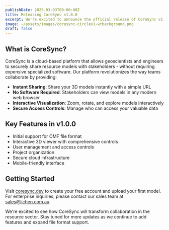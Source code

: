 ```yaml
---
publishDate: 2025-03-03T00:00:00Z
title: Releasing CoreSync v1.0.0
excerpt: We're excited to announce the official release of CoreSync v1.0.0, our revolutionary platform for 3D resource model sharing and collaboration.
image: ~/assets/images/coresync-circlev1-wtbackground.png
draft: false
---
```



## What is CoreSync?

CoreSync is a cloud-based platform that allows geoscientists and engineers to securely share resource models with stakeholders - without requiring expensive specialized software. Our platform revolutionizes the way teams collaborate by providing:

- **Instant Sharing**: Share your 3D models instantly with a simple URL
- **No Software Required**: Stakeholders can view models in any modern web browser
- **Interactive Visualization**: Zoom, rotate, and explore models interactively
- **Secure Access Controls**: Manage who can access your valuable data

## Key Features in v1.0.0

- Initial support for OMF file format
- Interactive 3D viewer with comprehensive controls
- User management and access controls
- Project organization
- Secure cloud infrastructure
- Mobile-friendly interface

## Getting Started

Visit [coresync.dev](https://coresync.dev) to create your free account and upload your first model. For enterprise inquiries, please contact our sales team at sales@lichen.com.au.

We're excited to see how CoreSync will transform collaboration in the resource sector. Stay tuned for more updates as we continue to add features and expand file format support.
